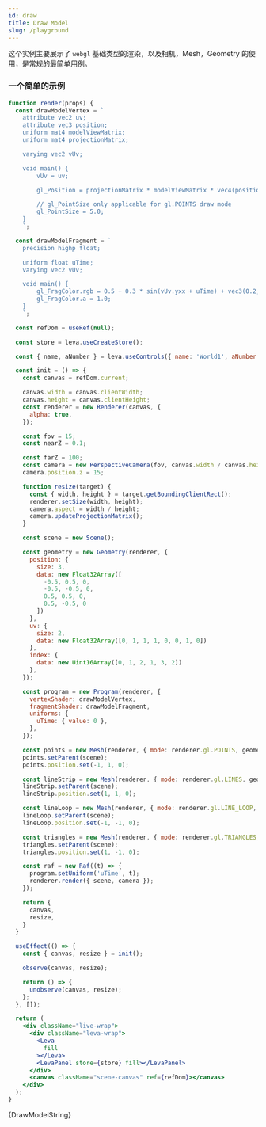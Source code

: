 ```yaml
---
id: draw
title: Draw Model
slug: /playground
---
```



这个实例主要展示了 `webgl` 基础类型的渲染，以及相机，Mesh，Geometry 的使用，是常规的最简单用例。

### 一个简单的示例

```jsx live
function render(props) {
  const drawModelVertex = `
    attribute vec2 uv;
    attribute vec3 position;
    uniform mat4 modelViewMatrix;
    uniform mat4 projectionMatrix;

    varying vec2 vUv;

    void main() {
        vUv = uv;

        gl_Position = projectionMatrix * modelViewMatrix * vec4(position, 1.0);

        // gl_PointSize only applicable for gl.POINTS draw mode
        gl_PointSize = 5.0;
    }
    `;

  const drawModelFragment = `
    precision highp float;

    uniform float uTime;
    varying vec2 vUv;

    void main() {
        gl_FragColor.rgb = 0.5 + 0.3 * sin(vUv.yxx + uTime) + vec3(0.2, 0.0, 0.1);
        gl_FragColor.a = 1.0;
    }
    `;

  const refDom = useRef(null);

  const store = leva.useCreateStore();

  const { name, aNumber } = leva.useControls({ name: 'World1', aNumber: 2 }, { store });

  const init = () => {
    const canvas = refDom.current;

    canvas.width = canvas.clientWidth;
    canvas.height = canvas.clientHeight;
    const renderer = new Renderer(canvas, {
      alpha: true,
    });

    const fov = 15;
    const nearZ = 0.1;

    const farZ = 100;
    const camera = new PerspectiveCamera(fov, canvas.width / canvas.height, nearZ, farZ);
    camera.position.z = 15;

    function resize(target) {
      const { width, height } = target.getBoundingClientRect();
      renderer.setSize(width, height);
      camera.aspect = width / height;
      camera.updateProjectionMatrix();
    }

    const scene = new Scene();

    const geometry = new Geometry(renderer, {
      position: {
        size: 3,
        data: new Float32Array([
          -0.5, 0.5, 0,
          -0.5, -0.5, 0,
          0.5, 0.5, 0,
          0.5, -0.5, 0
        ])
      },
      uv: {
        size: 2,
        data: new Float32Array([0, 1, 1, 1, 0, 0, 1, 0])
      },
      index: {
        data: new Uint16Array([0, 1, 2, 1, 3, 2])
      },
    });

    const program = new Program(renderer, {
      vertexShader: drawModelVertex,
      fragmentShader: drawModelFragment,
      uniforms: {
        uTime: { value: 0 },
      },
    });

    const points = new Mesh(renderer, { mode: renderer.gl.POINTS, geometry, program });
    points.setParent(scene);
    points.position.set(-1, 1, 0);

    const lineStrip = new Mesh(renderer, { mode: renderer.gl.LINES, geometry, program });
    lineStrip.setParent(scene);
    lineStrip.position.set(1, 1, 0);

    const lineLoop = new Mesh(renderer, { mode: renderer.gl.LINE_LOOP, geometry, program });
    lineLoop.setParent(scene);
    lineLoop.position.set(-1, -1, 0);

    const triangles = new Mesh(renderer, { mode: renderer.gl.TRIANGLES, geometry, program });
    triangles.setParent(scene);
    triangles.position.set(1, -1, 0);

    const raf = new Raf((t) => {
      program.setUniform('uTime', t);
      renderer.render({ scene, camera });
    });

    return {
      canvas,
      resize,
    }
  }

  useEffect(() => {
    const { canvas, resize } = init();

    observe(canvas, resize);

    return () => {
      unobserve(canvas, resize);
    };
  }, []);

  return (
    <div className="live-wrap">
      <div className="leva-wrap">
        <Leva
          fill
        ></Leva>
        <LevaPanel store={store} fill></LevaPanel>
      </div>
      <canvas className="scene-canvas" ref={refDom}></canvas>
    </div>
  );
}
```


<Tabs>
  <TabItem value="tsx" label="React Components">
    <DrawModel></DrawModel>
    <CodeBlock language="tsx">{DrawModelString}</CodeBlock>
  </TabItem>
</Tabs>
